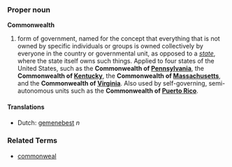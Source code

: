 ===Proper noun===
'''Commonwealth'''

# form of government, named for the concept that everything that is not owned by specific individuals or groups is owned collectively by everyone in the country or governmental unit, as opposed to a ''[[state]]'', where the state itself owns such things.  Applied to four states of the United States, such as the '''Commonwealth of [[Pennsylvania]]''', the '''Commonwealth of [[Kentucky]]''', the '''Commonwealth of [[Massachusetts]]''', and the '''Commonwealth of [[Virginia]]'''.  Also used by self-governing, semi-autonomous units such as the '''Commonwealth of [[Puerto Rico]]'''.

====Translations====
*Dutch: [[gemenebest]] ''n''

===Related Terms===
*[[commonweal]]